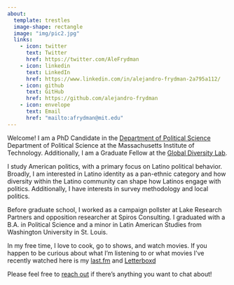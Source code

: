 ```yaml
---
about:
  template: trestles
  image-shape: rectangle
  image: "img/pic2.jpg"
  links:
    - icon: twitter
      text: Twitter
      href: https://twitter.com/AleFrydman
    - icon: linkedin
      text: LinkedIn
      href: https://www.linkedin.com/in/alejandro-frydman-2a795a112/
    - icon: github
      text: GitHub
      href: https://github.com/alejandro-frydman
    - icon: envelope
      text: Email
      href: "mailto:afrydman@mit.edu" 
---
```


::: {#about-block}
:::

Welcome! I am a PhD Candidate in the <a href="https://polisci.mit.edu" target="_blank">Department of Political Science</a> Department of Political Science at the Massachusetts Institute of Technology. Additionally, I am a Graduate Fellow at the <a href="https://globaldiversitylab.mit.edu/people/" target="_blank">Global Diversity Lab</a>.

I study American politics, with a primary focus on Latino political behavior. Broadly, I am interested in Latino identity as a pan-ethnic category and how diversity within the Latino community can shape how Latinos engage with politics. Additionally, I have interests in survey methodology and local politics.

Before graduate school, I worked as a campaign pollster at Lake Research Partners and opposition researcher at Spiros Consulting. I graduated with a B.A. in Political Science and a minor in Latin American Studies from Washington University in St. Louis.

In my free time, I love to cook, go to shows, and watch movies. If you happen to be curious about what I'm listening to or what movies I've recently watched here is my <a href="https://www.last.fm/user/alefrydman" target="_blank">last.fm</a> and <a href="https://letterboxd.com/alejandrofrydm/" target="_blank">Letterboxd</a>

Please feel free to [reach out](mailto:afrydman@mit.edu) if there's anything you want to chat about!
